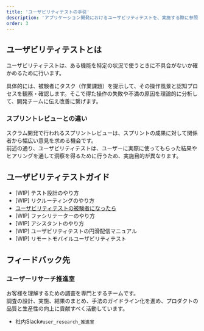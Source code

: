 ```yaml
---
title: 'ユーザビリティテストの手引'
description: 'アプリケーション開発におけるユーザビリティテストを、実施する際に参照できる資料をまとめています。'
order: 3
---
```

<!-- textlint-disable -->
## ユーザビリティテストとは
ユーザビリティテストは、ある機能を特定の状況で使うときに不具合がないか確かめるために行います。

具体的には、被験者にタスク（作業課題）を提示して、その操作風景と認知プロセスを観察・確認します。そこで得た操作の失敗や不満の原因を理論的に分析して、開発チームに伝え改善に繋げます。

### スプリントレビューとの違い

スクラム開発で行われるスプリントレビューは、スプリントの成果に対して関係者から幅広い意見を求める機会です。  
前述の通り、ユーザビリティテストは、ユーザーに実際に使ってもらった結果やヒアリングを通して洞察を得るために行うため、実施目的が異なります。


## ユーザビリティテストガイド

- [WIP] テスト設計のやり方
- [WIP] リクルーティングのやり方
- [ユーザビリティテストの被験者になったら](/products/design-process/user-resaerch/usability-test/)
- [WIP] ファシリテーターのやり方
- [WIP] アシスタントのやり方
- [WIP] ユーザビリティテストの円滑配信マニュアル
- [WIP] リモートモバイルユーザビリティテスト


## フィードバック先

### ユーザーリサーチ推進室 
お客様を理解するための調査を専門とするチームです。  
調査の設計、実施、結果のまとめ、手法のガイドライン化を進め、プロダクトの品質と生産性の向上に貢献すべく活動しています。

- 社内Slack`#user_research_推進室`
<!-- textlint-disable -->
